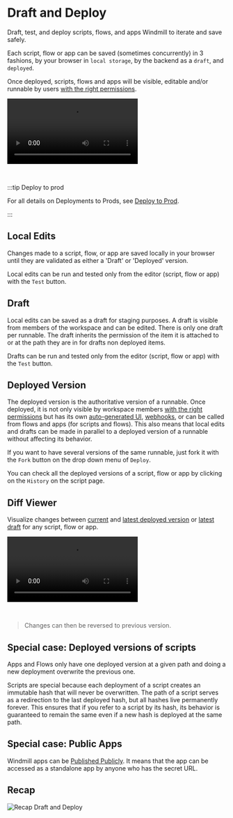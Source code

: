
# Draft and Deploy

Draft, test, and deploy scripts, flows, and apps Windmill to iterate and save safely.

Each script, flow or app can be saved (sometimes concurrently) in 3 fashions, by your browser in `local storage`, by the backend as a `draft`, and `deployed`.

Once deployed, scripts, flows and apps will be visible, editable and/or runnable by users [with the right permissions](../16_roles_and_permissions/index.mdx).

<video
	className="border-2 rounded-xl object-cover w-full h-full dark:border-gray-800"
	autoPlay
	controls
	id="main-video"
	src="/videos/draft_and_deploy.mp4"
/>

<br />

:::tip Deploy to prod

For all details on Deployments to Prods, see [Deploy to Prod](../../advanced/12_deploy_to_prod/index.mdx).

:::

## Local Edits

Changes made to a script, flow, or app are saved locally in your browser until they are validated as either a 'Draft' or 'Deployed' version.

Local edits can be run and tested only from the editor (script, flow or app) with the `Test` button.

## Draft

Local edits can be saved as a draft for staging purposes. A draft is visible from members of the workspace and can be edited. There is only one draft per runnable. The draft inherits the permission of the item it is attached to or at the path they are in for drafts non deployed items.

Drafts can be run and tested only from the editor (script, flow or app) with the `Test` button.

## Deployed Version

The deployed version is the authoritative version of a runnable. Once deployed, it is not only visible by workspace members [with the right permissions](../16_roles_and_permissions/index.mdx) but has its own [auto-generated UI](../6_auto_generated_uis/index.mdx), [webhooks](../4_webhooks/index.mdx), or can be called from flows and apps (for scripts and flows). This also means that local edits and drafts can be made in parallel to a deployed version of a runnable without affecting its behavior.

If you want to have several versions of the same runnable, just fork it with the `Fork` button on the drop down menu of `Deploy`.

You can check all the deployed versions of a script, flow or app by clicking on the `History` on the script page.

<div className="grid grid-cols-2 gap-6 mb-4">
	<DocCard
		title="Roles and Permissions"
		description="Control access and manage permissions within your instance and workspaces."
		href="/docs/core_concepts/roles_and_permissions"
	/>
</div>

## Diff Viewer

Visualize changes between [current](#local-edits) and [latest deployed version](#deployed-version) or [latest draft](#draft) for any script, flow or app.

<video
	className="border-2 rounded-xl object-cover w-full h-full dark:border-gray-800"
	controls
	src="/videos/diff_viewer.mp4"
/>

<br />

> Changes can then be reversed to previous version.

## Special case: Deployed versions of scripts

Apps and Flows only have one deployed version at a given path and doing a new deployment overwrite the previous one.

Scripts are special because each deployment of a script creates an immutable hash that will never be overwritten. The path of a script serves as a redirection to the last deployed hash, but all hashes live permanently forever. This ensures that if you refer to a script by its hash, its behavior is guaranteed to remain the same even if a new hash is deployed at the same path.

<div className="grid grid-cols-2 gap-6 mb-4">
	<DocCard
		title="Versioning"
		description="Scripts, when deployed, can have a parent script identified by its hash."
		href="/docs/script_editor/versioning"
	/>
</div>

## Special case: Public Apps

Windmill apps can be [Published Publicly](../../apps/8_public_apps.mdx). It means that the app can be accessed as a standalone app by anyone who has the secret URL.

<div className="grid grid-cols-2 gap-6 mb-4">
	<DocCard
		title="Public Apps"
		description="Apps can be accessed as a standalone app by anyone who has the secret URL"
		href="/docs/apps/public_apps"
	/>
</div>

## Recap

![Recap Draft and Deploy](./recap_draft_and_deploy.png.webp)
